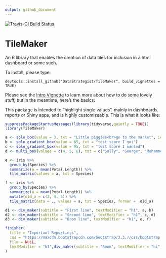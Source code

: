 ```yaml
---
output: github_document
---
```

[![Travis-CI Build Status](https://travis-ci.org/DataStrategist/TileMaker.svg?branch=master)](https://travis-ci.org/DataStrategist/TileMaker)

# TileMaker
An R library that enables the creation of data tiles for inclusion in a html dashboard or some such.

To install, please type:
```
devtools::install_github("DataStrategist/TileMaker", build_vignettes = TRUE)
```

Please see the [Intro Vignette](http://datastrategist.github.io/TileMaker/articles/Intro.html) to learn more about how to do some lovely stuff, but in the meantime, here's the basics:

This package is intended to "highlight single values", mainly in dashboards, reports or Shiny apps, and is highly customizeable. This is what it looks like:

```r
suppressPackageStartupMessages(library(tidyverse,quietly = TRUE))
library(TileMaker)

a <- solo_box(value = 3, txt = "Little piggies<br>go to the market", icon = "piggy-bank")
b <- solo_gradient_box(value = 65, txt = "test score I got")
c <- solo_gradient_box(value = 95, txt = "test score I wanted")
d <- multi_box(values = c(4, 5, 6), txt = c("Sally", "George", "Mohammed"), icons = c("check", "plus", "calendar"), title = "Candidates")

e <- iris %>%
  group_by(Species) %>%
  summarize(a = mean(Petal.Length)) %>%
  tile_matrix(values = a, txt = Species)

f <- iris %>%
  group_by(Species) %>%
  summarize(a = mean(Petal.Length)) %>%
  mutate(old_a = c(3, 4, 5)) %>%
  tile_matrix(data = ., values = a, txt = Species, former =  old_a)

d1 <- div_maker(subtitle = "First line", textModifier = "h1", a, b)
d2 <- div_maker(subtitle = "Second line", textModifier = "h1", c, d)
d3 <- div_maker(subtitle = "Boom line", textModifier = "h1", e, f)

finisher(
  title = "Important Reportings", 
  css = "https://maxcdn.bootstrapcdn.com/bootstrap/3.3.7/css/bootstrap.min.css",
  file = NULL, 
  textModifier = "h1",div_maker(subtitle = "Boom", textModifier = "hi",d1, d2, d3)
)
```

